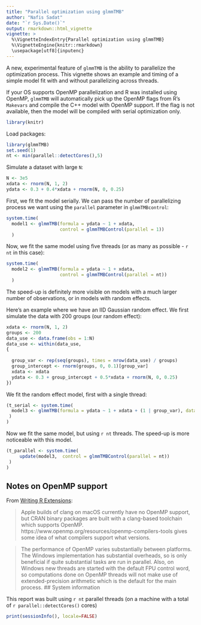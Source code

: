 ```yaml
---
title: "Parallel optimization using glmmTMB"
author: "Nafis Sadat"
date: "`r Sys.Date()`"
output: rmarkdown::html_vignette
vignette: >
  %\VignetteIndexEntry{Parallel optimization using glmmTMB}
  %\VignetteEngine{knitr::rmarkdown}
  \usepackage[utf8]{inputenc}
---
```


A new, experimental feature of `glmmTMB` is the ability to parallelize the optimization process. This vignette shows an example and timing of a simple model fit with and without parallelizing across threads.

If your OS supports OpenMP parallelization and R was installed using OpenMP, `glmmTMB` will automatically pick up the OpenMP flags from R's `Makevars` and compile the C++ model with OpenMP support. If the flag is not available, then the model will be compiled with serial optimization only.

```r
library(knitr)
```

Load packages:

```r
library(glmmTMB)
set.seed(1)
nt <- min(parallel::detectCores(),5)
```

Simulate a dataset with large `N`:
```r
N <- 3e5
xdata <- rnorm(N, 1, 2)
ydata <- 0.3 + 0.4*xdata + rnorm(N, 0, 0.25)
```

First, we fit the model serially. We can pass the number of parallelizing process we want using the `parallel` parameter in `glmmTMBcontrol`:
```r
system.time(
  model1 <- glmmTMB(formula = ydata ~ 1 + xdata,
                    control = glmmTMBControl(parallel = 1))
  )
```

Now, we fit the same model using five threads (or as many as possible - `r nt` in this case):

```r
system.time(
  model2 <- glmmTMB(formula = ydata ~ 1 + xdata,
                    control = glmmTMBControl(parallel = nt))
  )
```

The speed-up is definitely more visible on models with a much larger number of observations, or in models with random effects.

Here's an example where we have an IID Gaussian random effect. We first simulate the data with 200 groups (our random effect):
```r
xdata <- rnorm(N, 1, 2)
groups <- 200
data_use <- data.frame(obs = 1:N)
data_use <- within(data_use,
{
  
  group_var <- rep(seq(groups), times = nrow(data_use) / groups)
  group_intercept <- rnorm(groups, 0, 0.1)[group_var]
  xdata <- xdata
  ydata <- 0.3 + group_intercept + 0.5*xdata + rnorm(N, 0, 0.25)
})
```

We fit the random effect model, first with a single thread:
```r
(t_serial <- system.time(
  model3 <- glmmTMB(formula = ydata ~ 1 + xdata + (1 | group_var), data = data_use, control = glmmTMBControl(parallel = 1))
 )
)
```

Now we fit the same model, but using `r nt` threads. The speed-up is more noticeable with this model.

```r
(t_parallel <- system.time(
     update(model3,  control = glmmTMBControl(parallel = nt))
 )
)
```

## Notes on OpenMP support 

From [Writing R Extensions](https://cran.r-project.org/doc/manuals/r-devel/R-exts.html#OpenMP-support):

> Apple builds of clang on macOS currently have no OpenMP support, but CRAN binary packages are built with a clang-based toolchain which supports OpenMP. https://www.openmp.org/resources/openmp-compilers-tools gives some idea of what compilers support what versions.

> The performance of OpenMP varies substantially between platforms. The Windows implementation has substantial overheads, so is only beneficial if quite substantial tasks are run in parallel. Also, on Windows new threads are started with the default FPU control word, so computations done on OpenMP threads will not make use of extended-precision arithmetic which is the default for the main process. 
## System information

This report was built using `r nt` parallel threads (on a machine with a total of `r parallel::detectCores()` cores)

```r
print(sessionInfo(), locale=FALSE)
```
